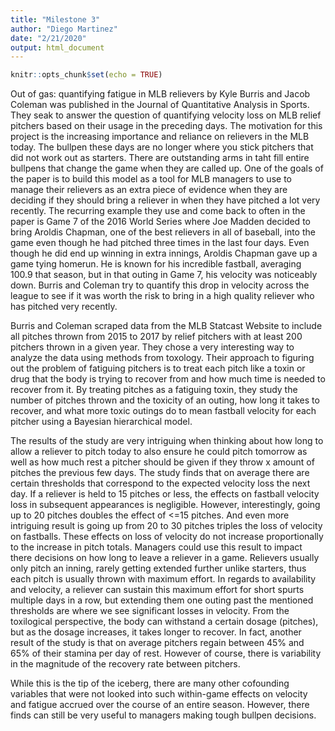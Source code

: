 ```yaml
---
title: "Milestone 3"
author: "Diego Martinez"
date: "2/21/2020"
output: html_document
---
```


```r
knitr::opts_chunk$set(echo = TRUE)
```

  Out of gas: quantifying fatigue in MLB relievers by Kyle Burris and Jacob Coleman was published in the Journal of Quantitative Analysis in Sports. They seak to answer the question of quantifying velocity loss on MLB relief pitchers based on their usage in the preceding days. The motivation for this project is the increasing importance and reliance on relievers in the MLB today. The bullpen these days are no longer where you stick pitchers that did not work out as starters. There are outstanding arms in taht fill entire bullpens that change the game when they are called up. One of the goals of the paper is to build this model as a tool for MLB managers to use to manage their relievers as an extra piece of evidence when they are deciding if they should bring a reliever in when they have pitched a lot very recently. The recurring example they use and come back to often in the paper is Game 7 of the 2016 World Series where Joe Madden decided to bring Aroldis Chapman, one of the best relievers in all of baseball, into the game even though he had pitched three times in the last four days. Even though he did end up winning in extra innings, Aroldis Chapman gave up a game tying homerun. He is known for his incredible fastball, averaging 100.9 that season, but in that outing in Game 7, his velocity was noticeably down. Burris and Coleman try to quantify this drop in velocity across the league to see if it was worth the risk to bring in a high quality reliever who has pitched very recently.
  
  Burris and Coleman scraped data from the MLB Statcast Website to include all pitches thrown from 2015 to 2017 by relief pitchers with at least 200 pitchers thrown in a given year. They chose a very interesting way to analyze the data using methods from toxology. Their approach to figuring out the problem of fatiguing pitchers is to treat each pitch like a toxin or drug that the body is trying to recover from and how much time is needed to recover from it. By treating pitches as a fatiguing toxin, they study the number of pitches thrown and the toxicity of an outing, how long it takes to recover, and what more toxic outings do to mean fastball velocity for each pitcher using a Bayesian hierarchical model. 
  
  
  The results of the study are very intriguing when thinking about how long to allow a reliever to pitch today to also ensure he could pitch tomorrow as well as how much rest a pitcher should be given if they throw x amount of pitches the previous few days. The study finds that on average there are certain thresholds that correspond to the expected velocity loss the next day. If a reliever is held to 15 pitches or less, the effects on fastball velocity loss in subsequent appearances is negligible. However, interestingly, going up to 20 pitches doubles the effect of <=15 pitches. And even more intriguing result is going up from 20 to 30 pitches triples the loss of velocity on fastballs. These effects on loss of velocity do not increase proportionally to the increase in pitch totals. Managers could use this result to impact there decisions on how long to leave a reliever in a game. Relievers usually only pitch an inning, rarely getting extended further unlike starters, thus each pitch is usually thrown with maximum effort. In regards to availability and velocity, a reliever can sustain this maximum effort for short spurts multiple days in a row, but extending them one outing past the mentioned thresholds are where we see significant losses in velocity. From the toxilogical perspective, the body can withstand a certain dosage (pitches), but as the dosage increases, it takes longer to recover. In fact, another result of the study is that on average pitchers regain between 45% and 65% of their stamina per day of rest. However of course, there is variability in the magnitude of the recovery rate between pitchers. 
  
  While this is the tip of the iceberg, there are many other cofounding variables that were not looked into such within-game effects on velocity and fatigue accrued over the course of an entire season. However, there finds can still be very useful to managers making tough bullpen decisions.
  
  


